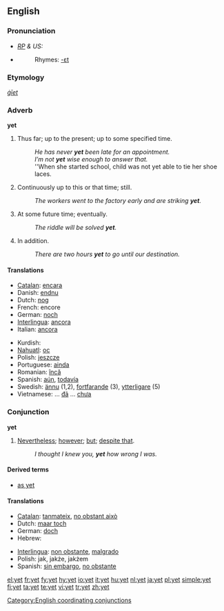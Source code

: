 {{wikipedia}}
==English==

===Pronunciation===
* ''[[RP]] & US:'' {{IPA|/jɛt/}}
*{{audio|en-us-yet.ogg|Audio (US)}}
*:Rhymes: [[Rhymes:English:-ɛt|-ɛt]]

===Etymology===
{{OE.}} ''[[ġīet]]''

===Adverb===
'''yet'''

# Thus far; up to the present; up to some specified time.
#: ''He has never '''yet''' been late for an appointment. ''
#: ''I’m not '''yet''' wise enough to answer that. ''
#: ''When she started school, child was not yet able to tie her shoe laces.
# Continuously up to this or that time; still.
#: ''The workers went to the factory early and are striking '''yet'''. ''
# At some future time; eventually.
#: ''The riddle will be solved '''yet'''. ''
# In addition.
#: ''There are two hours '''yet''' to go until our destination. ''

====Translations====
{{top}}
*[[Catalan]]: [[encara]]
*Danish: [[endnu]]
*Dutch: [[nog]]
*French: encore
*German: [[noch]]
*[[Interlingua]]: [[ancora]]
*Italian: [[ancora]]
{{mid}}
*Kurdish: {{KUchar|[[هێشتا]]}}
*[[Nahuatl]]: [[oc]]
*Polish: [[jeszcze]]
*Portuguese: [[ainda]]
*Romanian: [[încă]]
*Spanish: [[aún]], [[todavía]]
*Swedish: [[ännu]] (1,2), [[fortfarande]] (3), [[ytterligare]] (5)
*Vietnamese: ... [[đã]] ... [[chưa]]
{{bottom}}

===Conjunction===
'''yet'''

# [[nevertheless|Nevertheless]]; [[however]]; [[but]]; [[despite that]].
#: ''I thought I knew you, '''yet''' how wrong I was.''

====Derived terms====
*[[as yet]]

====Translations====
{{top}}
*[[Catalan]]: [[tanmateix]], [[no obstant això]]
*Dutch: [[maar toch]]
*German: [[doch]]
*Hebrew: {{he-translation|עוד|od}}
{{mid}}
*[[Interlingua]]: [[non obstante]], [[malgrado]]
*Polish: jak, jakże, jakżem
*Spanish: [[sin embargo]], [[no obstante]]
{{bottom}}

[[Category:English coordinating conjunctions]]

[[el:yet]]
[[fr:yet]]
[[fy:yet]]
[[hy:yet]]
[[io:yet]]
[[it:yet]]
[[hu:yet]]
[[nl:yet]]
[[ja:yet]]
[[pl:yet]]
[[simple:yet]]
[[fi:yet]]
[[ta:yet]]
[[te:yet]]
[[vi:yet]]
[[tr:yet]]
[[zh:yet]]